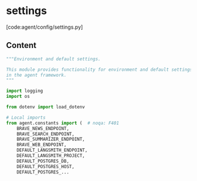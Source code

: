 # settings

[code:agent/config/settings.py]

## Content

```python
"""Environment and default settings.

This module provides functionality for environment and default settings
in the agent framework.
"""

import logging
import os

from dotenv import load_dotenv

# Local imports
from agent.constants import (  # noqa: F401
    BRAVE_NEWS_ENDPOINT,
    BRAVE_SEARCH_ENDPOINT,
    BRAVE_SUMMARIZER_ENDPOINT,
    BRAVE_WEB_ENDPOINT,
    DEFAULT_LANGSMITH_ENDPOINT,
    DEFAULT_LANGSMITH_PROJECT,
    DEFAULT_POSTGRES_DB,
    DEFAULT_POSTGRES_HOST,
    DEFAULT_POSTGRES_...
```